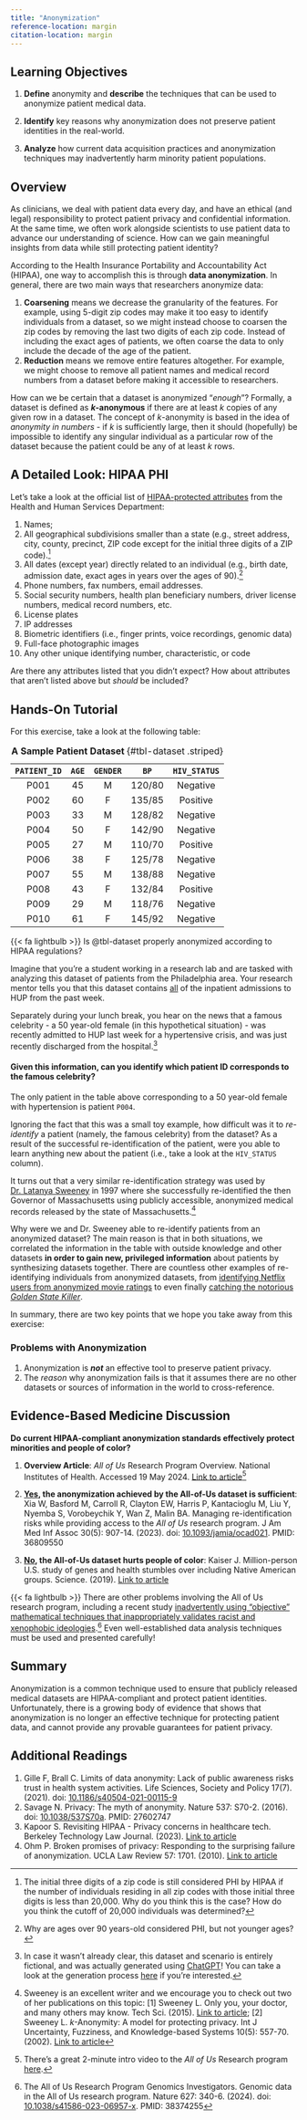 ```yaml
---
title: "Anonymization"
reference-location: margin
citation-location: margin
---
```


## Learning Objectives

1. **Define** anonymity and **describe** the techniques that can be used to anonymize patient medical data.

2. **Identify** key reasons why anonymization does not preserve patient identities in the real-world.

3. **Analyze** how current data acquisition practices and anonymization techniques may inadvertently harm minority patient populations.

## Overview

As clinicians, we deal with patient data every day, and have an ethical (and legal) responsibility to protect patient privacy and confidential information. At the same time, we often work alongside scientists to use patient data to advance our understanding of science. How can we gain meaningful insights from data while still protecting patient identity?

According to the Health Insurance Portability and Accountability Act (HIPAA), one way to accomplish this is through **data anonymization**. In general, there are two main ways that researchers anonymize data:

1. **Coarsening** means we decrease the granularity of the features. For example, using 5-digit zip codes may make it too easy to identify individuals from a dataset, so we might instead choose to coarsen the zip codes by removing the last two digits of each zip code. Instead of including the exact ages of patients, we often coarse the data to only include the decade of the age of the patient.
2. **Reduction** means we remove entire features altogether. For example, we might choose to remove all patient names and medical record numbers from a dataset before making it accessible to researchers.

How can we be certain that a dataset is anonymized "*enough*"? Formally, a dataset is defined as **$k$-anonymous** if there are at least $k$ copies of any given row in a dataset. The concept of $k$-anonymity is based in the idea of *anonymity in numbers* - if $k$ is sufficiently large, then it should (hopefully) be impossible to identify any singular individual as a particular row of the dataset because the patient could be any of at least $k$ rows.

## A Detailed Look: HIPAA PHI

Let's take a look at the official list of [HIPAA-protected attributes](https://cphs.berkeley.edu/hipaa/hipaa18.html) from the Health and Human Services Department:

1. Names;
2. All geographical subdivisions smaller than a state (e.g., street address, city, county, precinct, ZIP code except for the initial three digits of a ZIP code).[^1]
3. All dates (except year) directly related to an individual (e.g., birth date, admission date, exact ages in years over the ages of 90).[^2]
4. Phone numbers, fax numbers, email addresses.
5. Social security numbers, health plan beneficiary numbers, driver license numbers, medical record numbers, etc.
6. License plates
7. IP addresses
8. Biometric identifiers (i.e., finger prints, voice recordings, genomic data)
9. Full-face photographic images
10. Any other unique identifying number, characteristic, or code

Are there any attributes listed that you didn't expect? How about attributes that aren't listed above but *should* be included?

[^1]: The initial three digits of a zip code is still considered PHI by HIPAA if the number of individuals residing in all zip codes with those initial three digits is less than 20,000. Why do you think this is the case? How do you think the cutoff of 20,000 individuals was determined?
[^2]: Why are ages over 90 years-old considered PHI, but not younger ages?

## Hands-On Tutorial

For this exercise, take a look at the following table:

|`PATIENT_ID`|`AGE`|`GENDER`|`BP`    |`HIV_STATUS`|
|:----------:|:---:|:------:|:------:|:----------:|
| P001       | 45  | M      | 120/80 | Negative   |
| P002       | 60  | F      | 135/85 | Positive   |
| P003       | 33  | M      | 128/82 | Negative   |
| P004       | 50  | F      | 142/90 | Negative   |
| P005       | 27  | M      | 110/70 | Positive   |
| P006       | 38  | F      | 125/78 | Negative   |
| P007       | 55  | M      | 138/88 | Negative   |
| P008       | 43  | F      | 132/84 | Positive   |
| P009       | 29  | M      | 118/76 | Negative   |
| P010       | 61  | F      | 145/92 | Negative   |

: **A Sample Patient Dataset** {#tbl-dataset .striped}

::: column-margin
{{< fa lightbulb >}} Is @tbl-dataset properly anonymized according to HIPAA regulations?
:::

Imagine that you're a student working in a research lab and are tasked with analyzing this dataset of patients from the Philadelphia area. Your research mentor tells you that this dataset contains <u>all</u> of the inpatient admissions to HUP from the past week.

Separately during your lunch break, you hear on the news that a famous celebrity - a 50 year-old female (in this hypothetical situation) - was recently admitted to HUP last week for a hypertensive crisis, and was just recently discharged from the hospital.[^3]

[^3]: In case it wasn't already clear, this dataset and scenario is entirely fictional, and was actually generated using [ChatGPT](https://chatgpt.com)! You can take a look at the generation process [here](https://chatgpt.com/share/f48b4e45-e6f0-4b68-a982-3c288ab27f94) if you're interested.

::: {.callout-tip collapse="true" icon="false"}
#### Given this information, can you identify which patient ID corresponds to the famous celebrity?

The only patient in the table above corresponding to a 50 year-old female with hypertension is patient `P004`.
:::

Ignoring the fact that this was a small toy example, how difficult was it to *re-identify* a patient (namely, the famous celebrity) from the dataset? As a result of the successful re-identification of the patient, were you able to learn anything new about the patient (i.e., take a look at the `HIV_STATUS` column).

It turns out that a very similar re-identification strategy was used by [Dr. Latanya Sweeney](https://latanyasweeney.org/index.html) in 1997 where she successfully re-identified the then Governor of Massachusetts using publicly accessible, anonymized medical records released by the state of Massachusetts.[^4]

[^4]: Sweeney is an excellent writer and we encourage you to check out two of her publications on this topic: [1] Sweeney L. Only you, your doctor, and many others may know. Tech Sci. (2015). [Link to article](https://techscience.org/a/2015092903); [2] Sweeney L. $k$-Anonymity: A model for protecting privacy. Int J Uncertainty, Fuzziness, and Knowledge-based Systems 10(5): 557-70. (2002). [Link to article](https://epic.org/wp-content/uploads/privacy/reidentification/Sweeney_Article.pdf)

Why were we and Dr. Sweeney able to re-identify patients from an anonymized dataset? The main reason is that in both situations, we correlated the information in the table with outside knowledge and other datasets **in order to gain new, privileged information** about patients by synthesizing datasets together. There are countless other examples of re-identifying individuals from anonymized datasets, from [identifying Netflix users from anonymized movie ratings](https://arxiv.org/abs/cs/0610105) to even finally [catching the notorious *Golden State Killer*](https://www.science.org/content/article/we-will-find-you-dna-search-used-nab-golden-state-killer-can-home-about-60-white).

In summary, there are two key points that we hope you take away from this exercise:

::: {.callout-note icon=false}
### Problems with Anonymization

1. Anonymization is ***not*** an effective tool to preserve patient privacy.
2. The *reason* why anonymization fails is that it assumes there are no other datasets or sources of information in the world to cross-reference.
:::

## Evidence-Based Medicine Discussion

**Do current HIPAA-compliant anonymization standards effectively protect minorities and people of color?**

1. **Overview Article**: *All of Us* Research Program Overview. National Institutes of Health. Accessed 19 May 2024. [Link to article](https://allofus.nih.gov/about/program-overview)[^5]

[^5]: There's a great 2-minute intro video to the *All of Us* Research program [here](https://youtu.be/ti50nS7B5vI?si=UzV3skolOuFync9g).

2. **<u>Yes</u>, the anonymization achieved by the All-of-Us dataset is sufficient**: Xia W, Basford M, Carroll R, Clayton EW, Harris P, Kantacioglu M, Liu Y, Nyemba S, Vorobeychik Y, Wan Z, Malin BA. Managing re-identification risks while providing access to the *All of Us* research program. J Am Med Inf Assoc 30(5): 907-14. (2023). doi: [10.1093/jamia/ocad021](https://doi.org/10.1093/jamia/ocad021). PMID: 36809550

3. **<u>No</u>, the All-of-Us dataset hurts people of color**: Kaiser J. Million-person U.S. study of genes and health stumbles over including Native American groups. Science. (2019). [Link to article](https://www.science.org/content/article/million-person-us-study-genes-and-health-stumbles-over-including-native-american-groups)

::: column-margin
{{< fa lightbulb >}} There are other problems involving the All of Us research program, including a recent study [inadvertently using "objective" mathematical techniques that inappropriately validates racist and xenophobic ideologies](https://www.statnews.com/2024/03/15/all-of-us-genomic-sequencing-results-umap-science-history-sociology/).[^6] Even well-established data analysis techniques must be used and presented carefully!
:::

[^6]: The All of Us Research Program Genomics Investigators. Genomic data in the All of Us research program. Nature 627: 340-6. (2024). doi: [10.1038/s41586-023-06957-x](https://www.nature.com/articles/s41586-023-06957-x). PMID: 38374255

## Summary

Anonymization is a common technique used to ensure that publicly released medical datasets are HIPAA-compliant and protect patient identities. Unfortunately, there is a growing body of evidence that shows that anonymization is no longer an effective technique for protecting patient data, and cannot provide any provable guarantees for patient privacy.

## Additional Readings

1. Gille F, Brall C. Limits of data anonymity: Lack of public awareness risks trust in health system activities. Life Sciences, Society and Policy 17(7). (2021). doi: [10.1186/s40504-021-00115-9](https://lsspjournal.biomedcentral.com/articles/10.1186/s40504-021-00115-9)
2. Savage N. Privacy: The myth of anonymity. Nature 537: S70-2. (2016). doi: [10.1038/537S70a](https://www.nature.com/articles/537S70a). PMID: 27602747
3. Kapoor S. Revisiting HIPAA - Privacy concerns in healthcare tech. Berkeley Technology Law Journal. (2023). [Link to article](https://btlj.org/2023/01/revisiting-hipaa-privacy-concerns-in-healthcare-tech/)
4. Ohm P. Broken promises of privacy: Responding to the surprising failure of anonymization. UCLA Law Review 57: 1701. (2010). [Link to article](https://ssrn.com/abstract=1450006)
